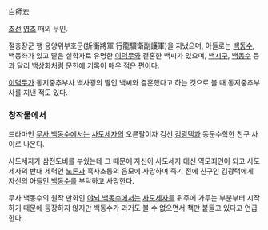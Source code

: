 白師宏

[[조선]] [[영조]] 때의 무인.

절충장군 행 용양위부호군(折衝將軍 行龍驤衛副護軍)을 지냈으며, 아들로는 [[백동수]], 백동좌가 있고 딸은 실학자로 유명한 [[이덕무]]와 결혼한 백씨가 있으며, [[백시구]], [[백동수]] 등과 달리 [[백상화]]처럼 문헌에 기록이 매우 적은 편이다.

[[이덕무]]가 동지중추부사 백사굉의 딸인 백씨와 결혼했다고 하는 것으로 볼 때 동지중추부사를 지낸 적도 있다.

=== 창작물에서 ===
드라마인 [[무사 백동수]]에서는 [[사도세자]]의 오른팔이자 검선 [[김광택]]과 동문수학한 친구 사이로 나온다.

사도세자가 삼전도비를 부쉈는데 그 때문에 자신이 사도세자 대신 역모죄인이 되고 사도세자의 반대 세력인 [[노론]]과 흑사초롱의 음모에 사망하며 죽기 전에 친구인 김광택에게 자신의 아들인 [[백동수]]를 부탁하고 사망한다.

무사 백동수의 원작 만화인 [[야뇌 백동수]]에서는 [[사도세자]]를 뒤주에 가두는 부분부터 시작하기 때문에 등장하지 않지만 백동수가 과거도 볼 수 없으면서 책만 붙들고 있다고 언급한다.
